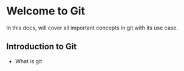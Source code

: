# Welcome to Git 
In this docs, will cover all important concepts in git with its use case.

## Introduction to Git
 - What is git 